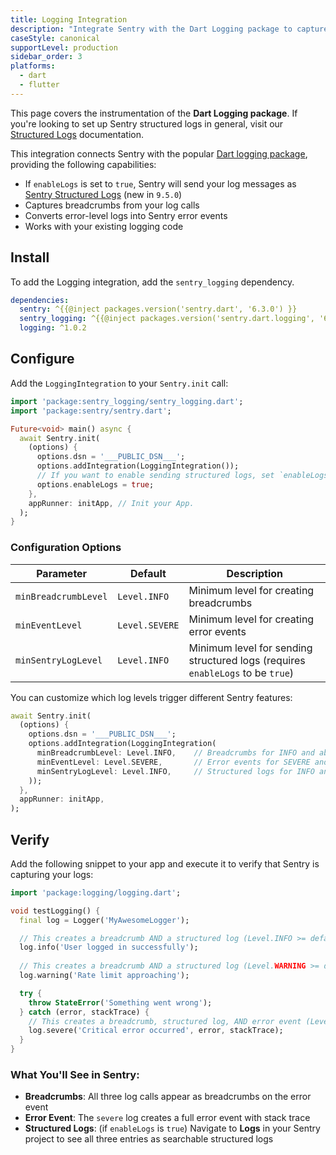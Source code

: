 ```yaml
---
title: Logging Integration
description: "Integrate Sentry with the Dart Logging package to capture events, breadcrumbs, and automatically send structured logs to Sentry."
caseStyle: canonical
supportLevel: production
sidebar_order: 3
platforms:
  - dart
  - flutter
---
```


<Alert level="info">

This page covers the instrumentation of the **Dart Logging package**. 
If you're looking to set up Sentry structured logs in general, visit our [Structured Logs](/platforms/dart/logs/) documentation. 

</Alert>

This integration connects Sentry with the popular [Dart logging package](https://pub.dev/packages/logging), providing the following capabilities:

- If `enableLogs` is set to `true`, Sentry will send your log messages as [Sentry Structured Logs](/platforms/dart/logs/) (new in `9.5.0`)
- Captures breadcrumbs from your log calls
- Converts error-level logs into Sentry error events
- Works with your existing logging code

## Install

To add the Logging integration, add the `sentry_logging` dependency.

```yml {filename:pubspec.yaml}
dependencies:
  sentry: ^{{@inject packages.version('sentry.dart', '6.3.0') }}
  sentry_logging: ^{{@inject packages.version('sentry.dart.logging', '6.3.0') }}
  logging: ^1.0.2
```

## Configure

Add the `LoggingIntegration` to your `Sentry.init` call:

```dart
import 'package:sentry_logging/sentry_logging.dart';
import 'package:sentry/sentry.dart';

Future<void> main() async {
  await Sentry.init(
    (options) {
      options.dsn = '___PUBLIC_DSN___';
      options.addIntegration(LoggingIntegration());
      // If you want to enable sending structured logs, set `enableLogs` to `true`
      options.enableLogs = true;
    },
    appRunner: initApp, // Init your App.
  );
}
```

### Configuration Options

| Parameter | Default | Description |
|-----------|---------|-------------|
| `minBreadcrumbLevel` | `Level.INFO` | Minimum level for creating breadcrumbs |
| `minEventLevel` | `Level.SEVERE` | Minimum level for creating error events |
| `minSentryLogLevel` | `Level.INFO` | Minimum level for sending structured logs (requires `enableLogs` to be `true`) |

You can customize which log levels trigger different Sentry features:

```dart
await Sentry.init(
  (options) {
    options.dsn = '___PUBLIC_DSN___';
    options.addIntegration(LoggingIntegration(
      minBreadcrumbLevel: Level.INFO,    // Breadcrumbs for INFO and above
      minEventLevel: Level.SEVERE,       // Error events for SEVERE and above  
      minSentryLogLevel: Level.INFO,     // Structured logs for INFO and above
    ));
  },
  appRunner: initApp,
);
```

## Verify

Add the following snippet to your app and execute it to verify that Sentry is capturing your logs:

```dart
import 'package:logging/logging.dart';

void testLogging() {
  final log = Logger('MyAwesomeLogger');

  // This creates a breadcrumb AND a structured log (Level.INFO >= defaults)
  log.info('User logged in successfully');
  
  // This creates a breadcrumb AND a structured log (Level.WARNING >= defaults)  
  log.warning('Rate limit approaching');

  try {
    throw StateError('Something went wrong');
  } catch (error, stackTrace) {
    // This creates a breadcrumb, structured log, AND error event (Level.SEVERE >= all defaults)
    log.severe('Critical error occurred', error, stackTrace);
  }
}
```

### What You'll See in Sentry:
- **Breadcrumbs**: All three log calls appear as breadcrumbs on the error event
- **Error Event**: The `severe` log creates a full error event with stack trace
- **Structured Logs**: (if `enableLogs` is `true`) Navigate to **Logs** in your Sentry project to see all three entries as searchable structured logs
